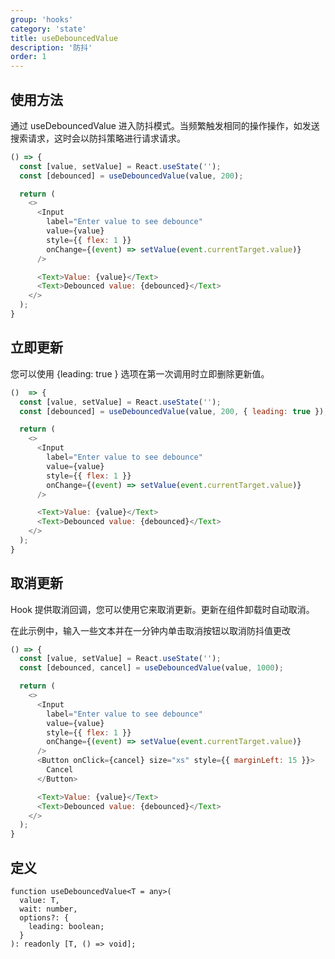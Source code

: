 ```yaml
---
group: 'hooks'
category: 'state'
title: useDebouncedValue
description: '防抖'
order: 1
---
```


## 使用方法

通过 useDebouncedValue 进入防抖模式。当频繁触发相同的操作操作，如发送搜索请求，这时会以防抖策略进行请求请求。

```js live=true
() => {
  const [value, setValue] = React.useState('');
  const [debounced] = useDebouncedValue(value, 200);

  return (
    <>
      <Input
        label="Enter value to see debounce"
        value={value}
        style={{ flex: 1 }}
        onChange={(event) => setValue(event.currentTarget.value)}
      />

      <Text>Value: {value}</Text>
      <Text>Debounced value: {debounced}</Text>
    </>
  );
}
```

## 立即更新

您可以使用 {leading: true } 选项在第一次调用时立即删除更新值。

```js live=true
()  => {
  const [value, setValue] = React.useState('');
  const [debounced] = useDebouncedValue(value, 200, { leading: true });

  return (
    <>
      <Input
        label="Enter value to see debounce"
        value={value}
        style={{ flex: 1 }}
        onChange={(event) => setValue(event.currentTarget.value)}
      />

      <Text>Value: {value}</Text>
      <Text>Debounced value: {debounced}</Text>
    </>
  );
}
```

## 取消更新

Hook 提供取消回调，您可以使用它来取消更新。更新在组件卸载时自动取消。

在此示例中，输入一些文本并在一分钟内单击取消按钮以取消防抖值更改

```js live=true
() => {
  const [value, setValue] = React.useState('');
  const [debounced, cancel] = useDebouncedValue(value, 1000);

  return (
    <>
      <Input
        label="Enter value to see debounce"
        value={value}
        style={{ flex: 1 }}
        onChange={(event) => setValue(event.currentTarget.value)}
      />
      <Button onClick={cancel} size="xs" style={{ marginLeft: 15 }}>
        Cancel
      </Button>

      <Text>Value: {value}</Text>
      <Text>Debounced value: {debounced}</Text>
    </>
  );
}
```

## 定义

```tsx
function useDebouncedValue<T = any>(
  value: T,
  wait: number,
  options?: {
    leading: boolean;
  }
): readonly [T, () => void];
```
